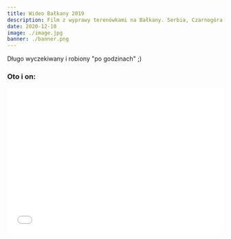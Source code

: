 ```yaml
---
title: Wideo Bałkany 2019
description: Film z wyprawy terenówkami na Bałkany. Serbia, Czarnogóra, Albania, Bośnia.
date: 2020-12-10
image: ./image.jpg
banner: ./banner.png
---
```


Długo wyczekiwany i robiony "po godzinach" ;)

### Oto i on:

<iframe
    src="//player.vimeo.com/video/103224792?title=0&amp;byline=0&amp;portrait=0"
    width="100%"
    height="338"
    frameborder="0"
    webkitallowfullscreen
    mozallowfullscreen
    allowfullscreen
></iframe>




